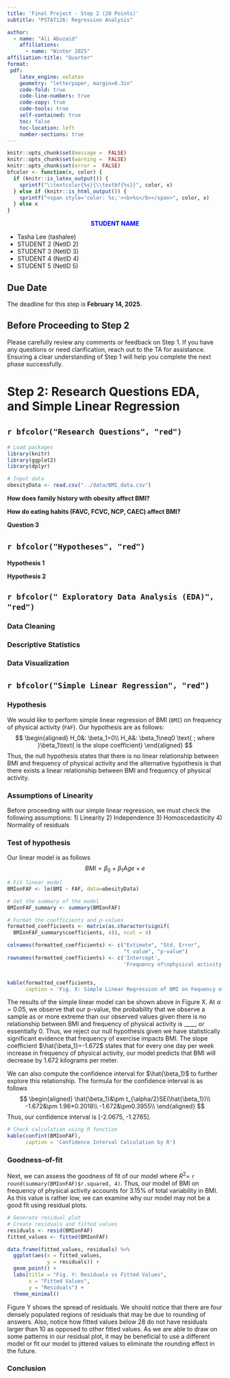 ---
title: 'Final Project - Step 2 (20 Points)'
subtitle: "PSTAT126: Regression Analysis" 

author:
  - name: "Ali Abuzaid"
    affiliations:
      - name: "Winter 2025"
affiliation-title: "Quarter"
format: 
 pdf: 
    latex_engine: xelatex
    geometry: "letterpaper, margin=0.3in"
    code-fold: true
    code-line-numbers: true
    code-copy: true
    code-tools: true
    self-contained: true
    toc: false
    toc-location: left
    number-sections: true
---
```{r setup, include=FALSE}
knitr::opts_chunk$set(message =  FALSE)
knitr::opts_chunk$set(warning =  FALSE)
knitr::opts_chunk$set(error =  FALSE)
bfcolor <- function(x, color) {
  if (knitr::is_latex_output()) {
    sprintf("\\textcolor{%s}{\\textbf{%s}}", color, x)
  } else if (knitr::is_html_output()) {
    sprintf("<span style='color: %s;'><b>%s</b></span>", color, x)
  } else x
}
```


:::callout
<div style="text-align: center">
<span style="color: blue;"> **STUDENT NAME **</span> 
</div>
- Tasha Lee    (tashalee)
- STUDENT 2    (NetID 2)
- STUDENT 3    (NetID 3)
- STUDENT 4    (NetID 4)
- STUDENT 5    (NetID 5)
:::


::: {.callout-caution}
## Due Date
The deadline for this step is **February 14, 2025**.
:::

:::{.callout-tip}
## Before Proceeding to Step 2
Please carefully review any comments or feedback on Step 1. If you have any questions or need clarification, reach out to the TA for assistance. Ensuring a clear understanding of Step 1 will help you complete the next phase successfully.
:::


# Step 2: Research Questions EDA, and Simple Linear Regression


## `r bfcolor("Research Questions", "red")` \ 

```{r}
# Load packages
library(knitr)
library(ggplot2)
library(dplyr)

# Input data
obesityData <- read.csv("../data/BMI_data.csv")
```


**How does family history with obesity affect BMI?**


**How do eating habits (FAVC, FCVC, NCP, CAEC) affect BMI?**

**Question 3**

## `r bfcolor("Hypotheses", "red")` \ 

**Hypothesis 1**


**Hypothesis 2**





## `r bfcolor(" Exploratory Data Analysis (EDA)", "red")` \  

### Data Cleaning



### Descriptive Statistics


### Data Visualization


## `r bfcolor("Simple Linear Regression", "red")` \ 

### Hypothesis
We would like to perform simple linear regression of BMI (`BMI`) on frequency of physical activity (`FAF`). Our hypothesis are as follows:
$$
\begin{aligned}
H_0&: \beta_1=0\\
H_A&: \beta_1\neq0 \text{ ; where }\beta_1\text{ is the slope coefficient}
\end{aligned}
$$
Thus, the null hypothesis states that there is no linear relationship between BMI and frequency of physical activity and the alternative hypothesis is that there exists a linear relationship between BMI and frequency of physical activity.

### Assumptions of Linearity
Before proceeding with our simple linear regression, we must check the following assumptions:
1) Linearity
2) Independence
3) Homoscedasticity
4) Normality of residuals

### Test of hypothesis
Our linear model is as follows
$$ BMI=\beta_0+\beta_1Age+e $$
```{r}
# Fit linear model
BMIonFAF <- lm(BMI ~ FAF, data=obesityData)

# Get the summary of the model
BMIonFAF_summary <- summary(BMIonFAF)

# Format the coefficients and p-values
formatted_coefficients <- matrix(as.character(signif(
  BMIonFAF_summary$coefficients, 4)), ncol = 4)

colnames(formatted_coefficients) <- c("Estimate", "Std. Error",
                                      "t value", "p-value")
rownames(formatted_coefficients) <- c('Intercept',
                                      'Frequency of\nphysical activity')


kable(formatted_coefficients,
      caption = 'Fig. X: Simple Linear Regression of BMI on Fequency of Physical Activity')
```
The results of the simple linear model can be shown above in Figure X. At $\alpha=0.05$, we observe that our p-value, the probability that we observe a sample as or more extreme than our observed values given there is no relationship between BMI and frequency of physical activity is ____, or essentially 0. Thus, we reject our null hypothesis given we have statistically significant evidence that frequency of exercise impacts BMI. The slope coefficient $\hat{\beta_1}=-1.672$ states that for every one day per week increase in frequency of physical activity, our model predicts that BMI will decrease by 1.672 kilograms per meter.

We can also compute the confidence interval for $\hat{\beta_1}$ to further explore this relationship. The formula for the confidence interval is as follows
$$
\begin{aligned}
\hat{\beta_1}&\pm t_{\alpha/2}SE(\hat{\beta_1})\\
-1.672&\pm 1.96*0.2018\\
-1.672&\pm0.3955\\
\end{aligned}
$$
Thus, our confidence interval is [-2.0675, -1.2765].
```{r}
# Check calculation using R function
kable(confint(BMIonFAF),
      caption = 'Confidence Interval Calculation by R')
```

### Goodness-of-fit
Next, we can assess the goodness of fit of our model where $R^2=$ `r round(summary(BMIonFAF)$r.squared, 4)`. Thus, our model of BMI on frequency of physical activity accounts for 3.15% of total variability in BMI. As this value is rather low, we can examine why our model may not be a good fit using residual plots.
```{r}
# Generate residual plot
# Create residuals and fitted values
residuals <- resid(BMIonFAF)
fitted_values <- fitted(BMIonFAF)

data.frame(fitted_values, residuals) %>% 
  ggplot(aes(x = fitted_values,
             y = residuals)) +
  geom_point() +
  labs(title = "Fig. Y: Residuals vs Fitted Values",
       x = "Fitted Values",
       y = "Residuals") +
  theme_minimal()
```
Figure Y shows the spread of residuals. We should notice that there are four densely populated regions of residuals that may be due to rounding of answers. Also, notice how fitted values below 28 do not have residuals larger than 10 as opposed to other fitted values. As we are able to draw on some patterns in our residual plot, it may be beneficial to use a different model or fit our model to jittered values to eliminate the rounding effect in the future.

### Conclusion
